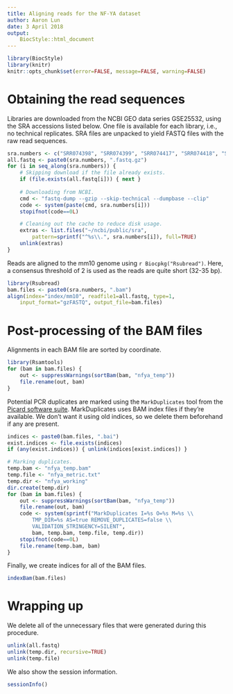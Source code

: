 ```yaml
---
title: Aligning reads for the NF-YA dataset
author: Aaron Lun
date: 3 April 2018
output:
    BiocStyle::html_document
---
```


```r
library(BiocStyle)
library(knitr)
knitr::opts_chunk$set(error=FALSE, message=FALSE, warning=FALSE)
```

# Obtaining the read sequences 

Libraries are downloaded from the NCBI GEO data series GSE25532, using the SRA accessions listed below.
One file is available for each library, i.e., no technical replicates.
SRA files are unpacked to yield FASTQ files with the raw read sequences.

```r
sra.numbers <- c("SRR074398", "SRR074399", "SRR074417", "SRR074418", "SRR074401")
all.fastq <- paste0(sra.numbers, ".fastq.gz")
for (i in seq_along(sra.numbers)) {
    # Skipping download if the file already exists.
    if (file.exists(all.fastq[i])) { next } 
    
    # Downloading from NCBI.
    cmd <- "fastq-dump --gzip --skip-technical --dumpbase --clip"
    code <- system(paste(cmd, sra.numbers[i]))
    stopifnot(code==0L)

    # Cleaning out the cache to reduce disk usage.
    extras <- list.files("~/ncbi/public/sra", 
        pattern=sprintf("^%s\\.", sra.numbers[i]), full=TRUE)
    unlink(extras)
}
```

Reads are aligned to the mm10 genome using `r Biocpkg("Rsubread")`.
Here, a consensus threshold of 2 is used as the reads are quite short (32-35 bp).

```r
library(Rsubread)
bam.files <- paste0(sra.numbers, ".bam")
align(index="index/mm10", readfile1=all.fastq, type=1, 
    input_format="gzFASTQ", output_file=bam.files)
```

# Post-processing of the BAM files

Alignments in each BAM file are sorted by coordinate.

```r
library(Rsamtools)
for (bam in bam.files) {
    out <- suppressWarnings(sortBam(bam, "nfya_temp"))
    file.rename(out, bam)
}
```

Potential PCR duplicates are marked using the `MarkDuplicates` tool from the [Picard software suite](http://broadinstitute.github.io/picard).
MarkDuplicates uses BAM index files if they're available.
We don't want it using old indices, so we delete them beforehand if any are present.

```r
indices <- paste0(bam.files, ".bai")
exist.indices <- file.exists(indices)
if (any(exist.indices)) { unlink(indices[exist.indices]) }

# Marking duplicates.
temp.bam <- "nfya_temp.bam"
temp.file <- "nfya_metric.txt"
temp.dir <- "nfya_working"
dir.create(temp.dir)
for (bam in bam.files) {
    out <- suppressWarnings(sortBam(bam, "nfya_temp"))
    file.rename(out, bam)
    code <- system(sprintf("MarkDuplicates I=%s O=%s M=%s \\
        TMP_DIR=%s AS=true REMOVE_DUPLICATES=false \\
        VALIDATION_STRINGENCY=SILENT",
        bam, temp.bam, temp.file, temp.dir))
    stopifnot(code==0L)
    file.rename(temp.bam, bam)
}
```

Finally, we create indices for all of the BAM files.

```r
indexBam(bam.files)
```

# Wrapping up

We delete all of the unnecessary files that were generated during this procedure.

```r
unlink(all.fastq)
unlink(temp.dir, recursive=TRUE)
unlink(temp.file)    
```

We also show the session information.

```r
sessionInfo()
```
